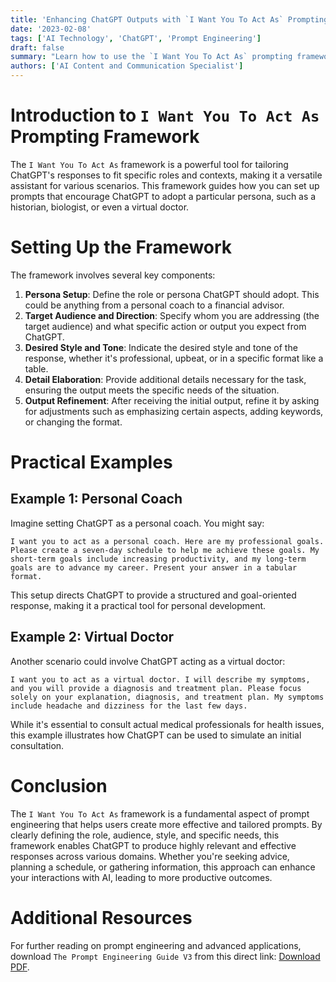 ```yaml
---
title: 'Enhancing ChatGPT Outputs with `I Want You To Act As` Prompting Framework'
date: '2023-02-08'
tags: ['AI Technology', 'ChatGPT', 'Prompt Engineering']
draft: false
summary: "Learn how to use the `I Want You To Act As` prompting framework to tailor ChatGPT's responses for specific roles and outputs, enhancing the effectiveness of AI-driven interactions."
authors: ['AI Content and Communication Specialist']
---
```


# Introduction to `I Want You To Act As` Prompting Framework

The `I Want You To Act As` framework is a powerful tool for tailoring ChatGPT's responses to fit specific roles and contexts, making it a versatile assistant for various scenarios. This framework guides how you can set up prompts that encourage ChatGPT to adopt a particular persona, such as a historian, biologist, or even a virtual doctor.

# Setting Up the Framework

The framework involves several key components:

1. **Persona Setup**: Define the role or persona ChatGPT should adopt. This could be anything from a personal coach to a financial advisor.
2. **Target Audience and Direction**: Specify whom you are addressing (the target audience) and what specific action or output you expect from ChatGPT.
3. **Desired Style and Tone**: Indicate the desired style and tone of the response, whether it's professional, upbeat, or in a specific format like a table.
4. **Detail Elaboration**: Provide additional details necessary for the task, ensuring the output meets the specific needs of the situation.
5. **Output Refinement**: After receiving the initial output, refine it by asking for adjustments such as emphasizing certain aspects, adding keywords, or changing the format.

# Practical Examples

## Example 1: Personal Coach

Imagine setting ChatGPT as a personal coach. You might say:

`I want you to act as a personal coach. Here are my professional goals. Please create a seven-day schedule to help me achieve these goals. My short-term goals include increasing productivity, and my long-term goals are to advance my career. Present your answer in a tabular format.`

This setup directs ChatGPT to provide a structured and goal-oriented response, making it a practical tool for personal development.

## Example 2: Virtual Doctor

Another scenario could involve ChatGPT acting as a virtual doctor:

`I want you to act as a virtual doctor. I will describe my symptoms, and you will provide a diagnosis and treatment plan. Please focus solely on your explanation, diagnosis, and treatment plan. My symptoms include headache and dizziness for the last few days.`

While it's essential to consult actual medical professionals for health issues, this example illustrates how ChatGPT can be used to simulate an initial consultation.

# Conclusion

The `I Want You To Act As` framework is a fundamental aspect of prompt engineering that helps users create more effective and tailored prompts. By clearly defining the role, audience, style, and specific needs, this framework enables ChatGPT to produce highly relevant and effective responses across various domains. Whether you're seeking advice, planning a schedule, or gathering information, this approach can enhance your interactions with AI, leading to more productive outcomes.

# Additional Resources

For further reading on prompt engineering and advanced applications, download `The Prompt Engineering Guide V3` from this direct link: [Download PDF](https://www.dropbox.com/s/aij2knuk5wnlyo4/THE%20PROMPT%20ENGINEERING%20GUIDE%20V3.pdf?dl=1).

